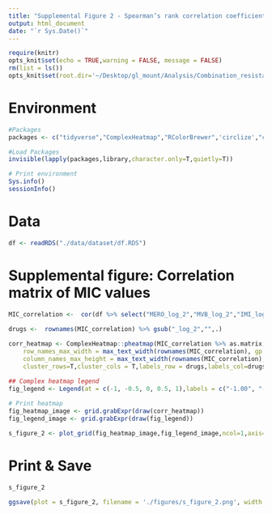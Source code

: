 ```yaml
---
title: "Supplemental Figure 2 - Spearman’s rank correlation coefficients between the minimum inhibitory concentration of last-line and novel agents"
output: html_document
date: "`r Sys.Date()`"
---
```


```r
require(knitr)
opts_knit$set(echo = TRUE,warning = FALSE, message = FALSE) 
rm(list = ls())
opts_knit$set(root.dir='~/Desktop/gl_mount/Analysis/Combination_resistance/pre-intro-blbli-resistance-ms/')
``` 

# Environment
```r
#Packages
packages <- c("tidyverse","ComplexHeatmap","RColorBrewer",'circlize',"cowplot")

#Load Packages
invisible(lapply(packages,library,character.only=T,quietly=T))

# Print environment
Sys.info()
sessionInfo()
``` 

# Data
```r
df <- readRDS("./data/dataset/df.RDS")
```

# Supplemental figure: Correlation matrix of MIC values
```r
MIC_correlation <-  cor(df %>% select("MERO_log_2","MVB_log_2","IMI_log_2","IR_log_2","CZA_log_2","TGC_log_2","CST_log_2","AMK_log_2","PLZ_log_2") , method="spearman") %>% round(.,2)
 
drugs <-  rownames(MIC_correlation) %>% gsub("_log_2","",.)

corr_heatmap <- ComplexHeatmap::pheatmap(MIC_correlation %>% as.matrix,border_color = "black",name ="Spearman's rank correlation coefficient",legend=F,fontsize = 12,
    row_names_max_width = max_text_width(rownames(MIC_correlation), gp = gpar(fontsize = 14)),
    column_names_max_height = max_text_width(rownames(MIC_correlation), gp = gpar(fontsize = 14)),
    cluster_rows=T,cluster_cols = T,labels_row = drugs,labels_col=drugs,number_color = "black",breaks = c(-1,0,1),color=c("blue","white","red"),display_numbers = T)  

## Complex heatmap legend 
fig_legend <- Legend(at = c(-1, -0.5, 0, 0.5, 1),labels = c("-1.00", "-0.50", "0.00", "0.50", "1.00"),title = "Spearman's rank correlation coefficient",direction = "horizontal",col_fun = colorRamp2(breaks = c(-1,  0,  1),colors = c("blue","white","red")), title_gp = gpar(fontsize = 14),labels_gp=gpar(fontsize=12),legend_width = unit(10, "cm"), title_position = 'topcenter')
 
# Print heatmap
fig_heatmap_image <- grid.grabExpr(draw(corr_heatmap))
fig_legend_image <- grid.grabExpr(draw(fig_legend))

s_figure_2 <- plot_grid(fig_heatmap_image,fig_legend_image,ncol=1,axis="l", align="hv",rel_heights = c(1,.15))
```

# Print & Save 
```r
s_figure_2
```

```r
ggsave(plot = s_figure_2, filename = './figures/s_figure_2.png', width = 7.25, height = 5,bg='white')
```
